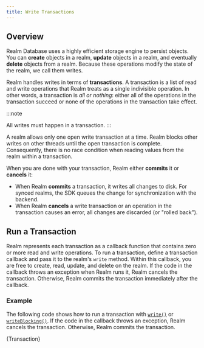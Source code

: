 ```yaml
---
title: Write Transactions
---
```


## Overview

Realm Database uses a highly efficient storage engine
to persist objects. You can **create** objects in a realm,
**update** objects in a realm, and eventually **delete**
objects from a realm. Because these operations modify the
state of the realm, we call them writes.

Realm handles writes in terms of **transactions**. A
transaction is a list of read and write operations that
Realm treats as a single indivisible operation. In other
words, a transaction is *all or nothing*: either all of the
operations in the transaction succeed or none of the
operations in the transaction take effect.

:::note

All writes must happen in a transaction.
:::

A realm allows only one open write transaction at a time. Realm
blocks other writes on other threads until the open
transaction is complete. Consequently, there is no race
condition when reading values from the realm within a
transaction.

When you are done with your transaction, Realm either
**commits** it or **cancels** it:

- When Realm **commits** a transaction, it writes
  all changes to disk. For synced realms, the SDK queues the change
  for synchronization with the backend.
- When Realm **cancels** a write transaction or an operation in
  the transaction causes an error, all changes are discarded
  (or "rolled back").

## Run a Transaction

Realm represents each transaction as a callback function
that contains zero or more read and write operations. To run
a transaction, define a transaction callback and pass it to
the realm's `write` method. Within this callback, you are
free to create, read, update, and delete on the realm. If
the code in the callback throws an exception when Realm runs
it, Realm cancels the transaction. Otherwise, Realm commits
the transaction immediately after the callback.

### Example

The following code shows how to run a transaction with
[`write()`](https://docs.mongodb.com/realm-sdks/kotlin/latest/library-base/-realm%20-kotlin%20-multiplatform%20-s-d-k/io.realm/-realm/write.html)
or [`writeBlocking()`](https://docs.mongodb.com/realm-sdks/kotlin/latest/library-base/-realm%20-kotlin%20-multiplatform%20-s-d-k/io.realm/-realm/write-blocking.html).
If the code in the callback throws an exception, Realm
cancels the transaction. Otherwise, Realm commits the
transaction.

<CodeBlock language="kotlin">{Transaction}</CodeBlock>